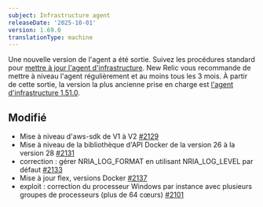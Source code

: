 ```yaml
---
subject: Infrastructure agent
releaseDate: '2025-10-01'
version: 1.69.0
translationType: machine
---
```


Une nouvelle version de l&apos;agent a été sortie. Suivez les procédures standard pour [mettre à jour l&apos;agent d&apos;infrastructure](https://docs.newrelic.com/docs/infrastructure/install-configure-manage-infrastructure/update-or-uninstall/update-infrastructure-agent). New Relic vous recommande de mettre à niveau l&apos;agent régulièrement et au moins tous les 3 mois. À partir de cette sortie, la version la plus ancienne prise en charge est [l&apos;agent d&apos;infrastructure 1.51.0](https://docs.newrelic.com/docs/release-notes/infrastructure-release-notes/infrastructure-agent-release-notes/new-relic-infrastructure-agent-1510/).

## Modifié

* Mise à niveau d&apos;aws-sdk de V1 à V2 [#2129](https://github.com/newrelic/infrastructure-agent/pull/2129)
* Mise à niveau de la bibliothèque d&apos;API Docker de la version 26 à la version 28 [#2131](https://github.com/newrelic/infrastructure-agent/pull/2131)
* correction : gérer NRIA\_LOG\_FORMAT en utilisant NRIA\_LOG\_LEVEL par défaut [#2133](https://github.com/newrelic/infrastructure-agent/pull/2133)
* Mise à jour flex, versions Docker [#2137](https://github.com/newrelic/infrastructure-agent/pull/2137)
* exploit : correction du processeur Windows par instance avec plusieurs groupes de processeurs (plus de 64 cœurs) [#2101](https://github.com/newrelic/infrastructure-agent/pull/2101)